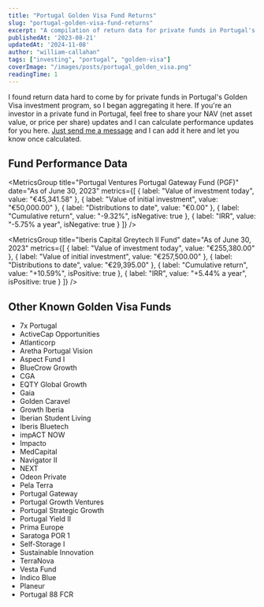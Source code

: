 ```yaml
---
title: "Portugal Golden Visa Fund Returns"
slug: "portugal-golden-visa-fund-returns"
excerpt: "A compilation of return data for private funds in Portugal's Golden Visa investment program."
publishedAt: '2023-08-21'
updatedAt: '2024-11-08'
author: "william-callahan"
tags: ["investing", "portugal", "golden-visa"]
coverImage: "/images/posts/portugal_golden_visa.png"
readingTime: 1
---
```


I found return data hard to come by for private funds in Portugal's Golden Visa investment program, so I began aggregating it here. If you're an investor in a private fund in Portugal, feel free to share your NAV (net asset value, or price per share) updates and I can calculate performance updates for you here. [Just send me a message](https://www.linkedin.com/in/williamacallahan/) and I can add it here and let you know once calculated.

## Fund Performance Data

<MetricsGroup
  title="Portugal Ventures Portugal Gateway Fund (PGF)"
  date="As of June 30, 2023"
  metrics={[
    { label: "Value of investment today", value: "€45,341.58" },
    { label: "Value of initial investment", value: "€50,000.00" },
    { label: "Distributions to date", value: "€0.00" },
    { label: "Cumulative return", value: "-9.32%", isNegative: true },
    { label: "IRR", value: "-5.75% a year", isNegative: true }
  ]}
/>

<MetricsGroup
  title="Iberis Capital Greytech II Fund"
  date="As of June 30, 2023"
  metrics={[
    { label: "Value of investment today", value: "€255,380.00" },
    { label: "Value of initial investment", value: "€257,500.00" },
    { label: "Distributions to date", value: "€29,395.00" },
    { label: "Cumulative return", value: "+10.59%", isPositive: true },
    { label: "IRR", value: "+5.44% a year", isPositive: true }
  ]}
/>

## Other Known Golden Visa Funds

- 7x Portugal
- ActiveCap Opportunities
- Atlanticorp
- Aretha Portugal Vision
- Aspect Fund I
- BlueCrow Growth
- CGA
- EQTY Global Growth
- Gaia
- Golden Caravel
- Growth Iberia
- Iberian Student Living
- Iberis Bluetech
- impACT NOW
- Impacto
- MedCapital
- Navigator II
- NEXT
- Odeon Private
- Pela Terra
- Portugal Gateway
- Portugal Growth Ventures
- Portugal Strategic Growth
- Portugal Yield II
- Prima Europe
- Saratoga POR 1
- Self-Storage I
- Sustainable Innovation
- TerraNova
- Vesta Fund
- Indico Blue
- Planeur
- Portugal 88 FCR
